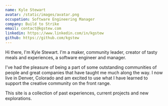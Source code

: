 ```yaml
---
name: Kyle Stewart
avatar: /static/images/avatar.png
occupation: Software Engineering Manager
company: Build to Strike
email: contact@kgstew.com
linkedin: https://www.linkedin.com/in/kgstew
github: https://github.com/kgstew
---
```


Hi there, I'm Kyle Stewart. I'm a maker, community leader, creator of tasty meals and experiences, a software engineer and manager.

I've had the pleasure of being a part of some outstanding communities of people and great companies that have taught me much along the way. I now live in Denver, Colorado and am excited to use what I have learned to support the creative community on the front range.

This site is a collection of past experiences, current projects and new explorations.
